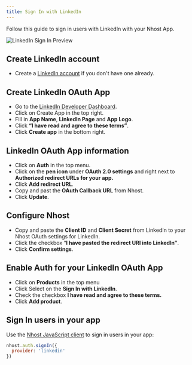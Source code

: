 ```yaml
---
title: Sign In with LinkedIn
---
```


Follow this guide to sign in users with LinkedIn with your Nhost App.

![LinkedIn Sign In Preview](/images/platform/social-providers/linkedin-preview.png)

## Create LinkedIn account

- Create a [LinkedIn account](https://linkedin.com/) if you don't have one already.

## Create LinkedIn OAuth App

- Go to the [LinkedIn Developer Dashboard](https://www.linkedin.com/developers/apps).
- Click on Create App in the top right.
- Fill in **App Name**, **LinkedIn Page** and **App Logo**.
- Click **“I have read and agree to these terms”**.
- Click **Create app** in the bottom right.

## LinkedIn OAuth App information

- Click on **Auth** in the top menu.
- Click on the **pen icon** under **OAuth 2.0 settings** and right next to **Authorized redirect URLs for your app.**
- Click **Add redirect URL**.
- Copy and past the **OAuth Callback URL** from Nhost.
- Click **Update**.

## Configure Nhost

- Copy and paste the **Client ID** and **Client Secret** from LinkedIn to your Nhost OAuth settings for LinkedIn.
- Click the checkbox “**I have pasted the redirect URI into LinkedIn”**.
- Click **Confirm settings**.

## Enable Auth for your LinkedIn OAuth App

- Click on **Products** in the top menu
- Click Select on the **Sign In with LinkedIn**.
- Check the checkbox **I have read and agree to these terms.**
- Click **Add product**.

## Sign In users in your app

Use the [Nhost JavaScript client](/reference/sdk) to sign in users in your app:

```js
nhost.auth.signIn({
  provider: 'linkedin'
})
```
